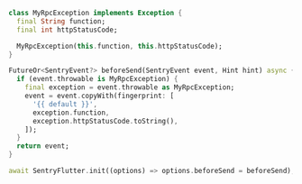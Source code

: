 ```dart
class MyRpcException implements Exception {
  final String function;
  final int httpStatusCode;

  MyRpcException(this.function, this.httpStatusCode);
}

FutureOr<SentryEvent?> beforeSend(SentryEvent event, Hint hint) async {
  if (event.throwable is MyRpcException) {
    final exception = event.throwable as MyRpcException;
    event = event.copyWith(fingerprint: [
      '{{ default }}',
      exception.function,
      exception.httpStatusCode.toString(),
    ]);
  }
  return event;
}

await SentryFlutter.init((options) => options.beforeSend = beforeSend);
```
